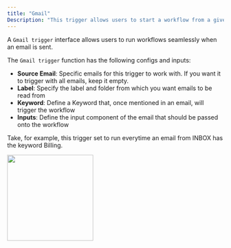 ```yaml
---
title: "Gmail"
Description: "This trigger allows users to start a workflow from a given email received on Gmail."
---
```


A `Gmail trigger` interface allows users to run workflows seamlessly when an email is sent.

The `Gmail trigger` function has the following configs and inputs:

- **Source Email**: Specific emails for this trigger to work with. If you want it to trigger with all emails, keep it empty.
- **Label**: Specify the label and folder from which you want emails to be read from
- **Keyword**: Define a Keyword that, once mentioned in an email, will trigger the workflow
- **Inputs**: Define the input component of the email that should be passed onto the workflow

Take, for example, this trigger set to run everytime an email from INBOX has the keyword Billing.

<img height="200" src="/images/GmailTrigger.png" />
